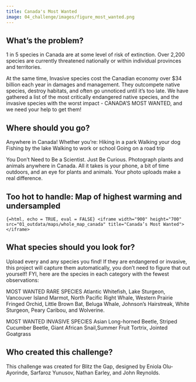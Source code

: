 ```yaml
---
title: Canada's Most Wanted
image: 04_challenge/images/figure_most_wanted.png
---
```


## What's the problem?
  
1 in 5 species in Canada are at some level of risk of extinction. Over 2,200 species are currently threatened nationally or within individual provinces and territories.  

At the same time, Invasive species cost the Canadian economy over $34 billion each year in damages and management. They outcompete native species, destroy habitats, and often go unnoticed until it’s too late. We have gathered a list of the most critically endangered native species, and the invasive species with the worst impact - CANADA’S MOST WANTED, and we need your help to get them!

## **Where should you go?**

Anywhere in Canada! Whether you're:
Hiking in a park
Walking your dog
Fishing by the lake
Walking to work or school
Going on a road trip

You Don’t Need to Be a Scientist. Just Be Curious. Photograph plants and animals anywhere in Canada. All it takes is your phone, a bit of time outdoors, and an eye for plants and animals. Your photo uploads make a real difference.

## Too hot to handle: Map of highest warming and undersampled
```{=html, echo = TRUE, eval = FALSE}
<iframe width="900" height="700" src="01_outdata/maps/whole_map_canada" title="Canada’s Most Wanted"></iframe>
```

## **What species should you look for?**
Upload every and any species you find! 
If they are endangered or invasive, this project will capture them automatically, you don’t need to figure that out yourself! FYI, here are the species in each category with the fewest observations:

MOST WANTED RARE SPECIES
Atlantic Whitefish, Lake Sturgeon, Vancouver Island Marmot, North Pacific Right Whale, Western Prairie Fringed Orchid, Little Brown Bat, Beluga Whale, Johnson’s Hairstreak, White Sturgeon, Peary Caribou, and Wolverine.

MOST WANTED INVASIVE SPECIES
Asian Long-horned Beetle, Striped Cucumber Beetle, Giant African Snail,Summer Fruit Tortrix, Jointed Goatgrass 

## **Who created this challenge?**

This challenge was created for Blitz the Gap, designed by Eniola Olu-Ayorinde, Sarfaroz Yunusov, Nathan Earley, and John Reynolds. 
